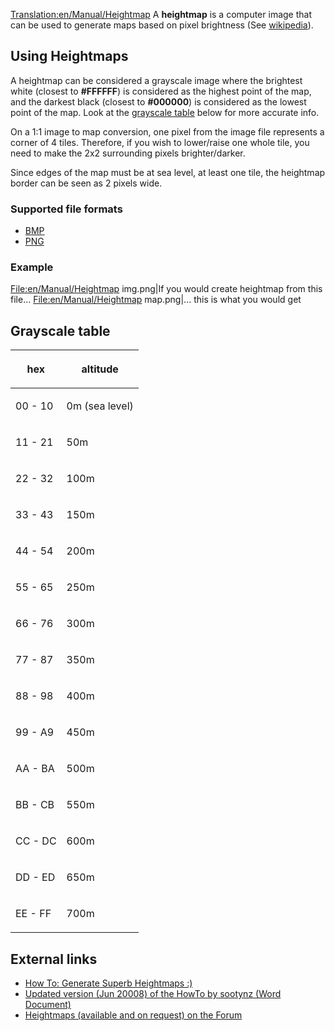 [[Translation:en/Manual/Heightmap]]
A '''heightmap''' is a computer image that can be used to generate maps based on pixel brightness (See [https://www.wikipedia.org/wiki/Heightmap wikipedia]).

==Using Heightmaps==
A heightmap can be considered a grayscale image where the brightest white (closest to '''#FFFFFF''') is considered as the highest point of the map, and the darkest black (closest to '''#000000''') is considered as the lowest point of the map. Look at the [[#grayscale-table|grayscale table]] below for more accurate info.

On a 1:1 image to map conversion, one pixel from the image file represents a corner of 4 tiles. Therefore, if you wish to lower/raise one whole tile, you need to make the 2x2 surrounding pixels brighter/darker.

Since edges of the map must be at sea level, at least one tile, the heightmap border can be seen as 2 pixels wide.

===Supported file formats===
* [https://www.wikipedia.org/wiki/Bitmap_Image BMP]
* [https://www.wikipedia.org/wiki/PNG PNG]

===Example===
<gallery>
File:en/Manual/Heightmap img.png|If you would create heightmap from this file...
File:en/Manual/Heightmap map.png|... this is what you would get
</gallery>

==Grayscale table==
{|
! hex
! altitude
|-
| 00 - 10
| 0m (sea level)
|-
| 11 - 21
| 50m
|-
| 22 - 32
| 100m
|-
| 33 - 43
| 150m
|-
| 44 - 54
| 200m
|-
| 55 - 65
| 250m
|-
| 66 - 76
| 300m
|-
| 77 - 87
| 350m
|-
| 88 - 98
| 400m
|-
| 99 - A9
| 450m
|-
| AA - BA
| 500m
|-
| BB - CB
| 550m
|-
| CC - DC
| 600m
|-
| DD - ED
| 650m
|-
| EE - FF
| 700m
|}


==External links==
*[http://www.tt-forums.net/viewtopic.php?t=27052 How To: Generate Superb Heightmaps :)]
*[http://www.tt-forums.net/download/file.php?id=92633 Updated version (Jun 20008) of the HowTo by sootynz (Word Document)]
*[http://www.tt-forums.net/viewtopic.php?t=29323 Heightmaps (available and on request) on the Forum]